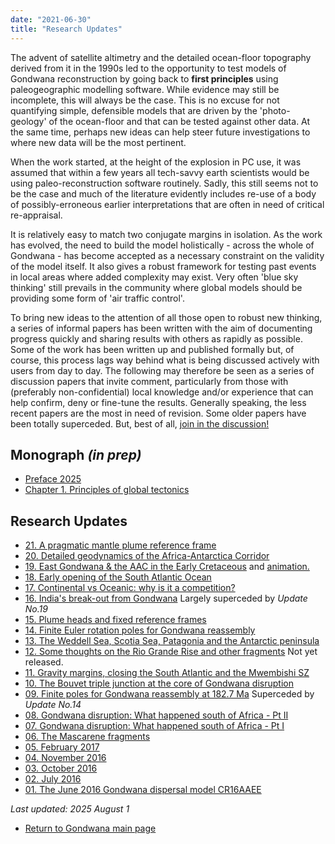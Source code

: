 ```yaml
---
date: "2021-06-30"
title: "Research Updates"
---
```


The advent of satellite altimetry and the detailed ocean-floor topography derived from it in the 1990s led to the opportunity to test models of Gondwana reconstruction by going back to **first principles** using paleogeographic modelling software. While evidence may still be incomplete, this will always be the case. This is no excuse for not quantifying simple, defensible models that are driven by the 'photo-geology' of the ocean-floor and that can be tested against other data.  At the same time, perhaps new ideas can help steer future investigations to where new data will be the most pertinent. 

When the work started, at the height of the explosion in PC use, it was assumed that within a few years all tech-savvy earth scientists would be using paleo-reconstruction software routinely. Sadly, this still seems not to be the case and much of the literature evidently includes re-use of a body of possibly-erroneous earlier interpretations that are often in need of critical re-appraisal.

It is relatively easy to match two conjugate margins in isolation.  As the work has evolved, the need to build the model holistically - across the whole of Gondwana - has become accepted as a necessary constraint on the validity of the model itself. It also gives a robust framework for testing past events in local areas where added complexity may exist. Very often 'blue sky thinking' still prevails in the community where global models should be providing some form of 'air traffic control'.

To bring new ideas to the attention of all those open to robust new thinking, a series of informal papers has been written with the aim of documenting progress quickly and sharing results with others as rapidly as possible. Some of the work has been written up and published formally but, of course, this process lags way behind what is being discussed actively with users from day to day. The following may therefore be seen as a series of discussion papers that invite comment, particularly from those with (preferably non-confidential) local knowledge and/or experience that can help confirm, deny or fine-tune the results. Generally speaking, the less recent papers are the most in need of revision. Some older papers have been totally superceded. But, best of all, [join in the discussion!](../../contact)

## Monograph *(in prep)*

* [Preface 2025](.//assets/Preface-2025.pdf)
* [Chapter 1. Principles of global tectonics](.//assets/principles-of-global-large.pdf)

## Research Updates

* [21. A pragmatic mantle plume reference frame](.//assets/research-update-no21-revised-25-07-28.pdf) 
* [20. Detailed geodynamics of the Africa-Antarctica Corridor](http://www.reeves.nl/upload/research-update-no-20.pdf) 
* [19. East Gondwana & the AAC in the Early Cretaceous](http://www.reeves.nl/upload/research-update-no-19.pdf) and [animation.](../ego-aac-plates)
* [18. Early opening of the South Atlantic Ocean](http://www.reeves.nl/upload/ResearchUpdateNo18.pdf)
* [17. Continental vs Oceanic: why is it a competition?](http://www.reeves.nl/upload/ResearchUpdateNo17.pdf)
* [16. India's break-out from Gondwana](http://www.reeves.nl/upload/ResearchUpdateNo16.pdf)  Largely superceded by *Update No.19*
* [15. Plume heads and fixed reference frames](http://www.reeves.nl/upload/ResearchUpdateNo15.pdf)
* [14. Finite Euler rotation poles for Gondwana reassembly](http://www.reeves.nl/upload/ResearchUpdateNo14.pdf)
* [13. The Weddell Sea, Scotia Sea, Patagonia and the Antarctic peninsula](http://www.reeves.nl/upload/ResearchUpdateNo13.pdf)
* [12. Some thoughts on the Rio Grande Rise and other fragments](../../gondwana) Not yet released.
* [11. Gravity margins, closing the South Atlantic and the Mwembishi SZ](http://www.reeves.nl/upload/ResearchUpdateNo11.pdf)
* [10. The Bouvet triple junction at the core of Gondwana disruption](http://www.reeves.nl/upload/ResearchUpdateNo10.pdf)
* [09. Finite poles for Gondwana reassembly at 182.7 Ma](http://www.reeves.nl/upload/ResearchUpdateNo09.pdf)  Superceded by *Update No.14*
* [08. Gondwana disruption: What happened south of Africa - Pt II](http://www.reeves.nl/upload/ResearchUpdateNo08.pdf)
* [07. Gondwana disruption: What happened south of Africa - Pt I](http://www.reeves.nl/upload/ResearchUpdateNo07.pdf)
* [06. The Mascarene fragments](http://www.reeves.nl/upload/ResearchUpdateNo06.pdf)
* [05. February 2017](http://www.reeves.nl/upload/ResearchUpdateNo05.pdf)
* [04. November 2016](http://www.reeves.nl/upload/ResearchUpdateNo04.pdf)
* [03. October 2016](http://www.reeves.nl/upload/ResearchUpdateNo03.pdf)
* [02. July 2016](http://www.reeves.nl/upload/ResearchUpdateNo02.pdf)
* [01. The June 2016 Gondwana dispersal model CR16AAEE](http://www.reeves.nl/upload/ResearchUpdateNo01.pdf)

*Last updated: 2025 August 1*

* [Return to Gondwana main page](../../gondwana)


